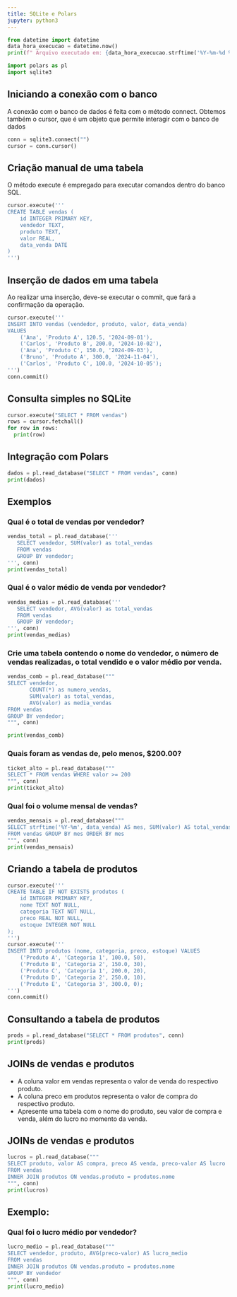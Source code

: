 ```yaml
---
title: SQLite e Polars
jupyter: python3
---
```




```python
from datetime import datetime
data_hora_execucao = datetime.now()
print(f" Arquivo executado em: {data_hora_execucao.strftime('%Y-%m-%d %H:%M:%S')}")
```

```python
import polars as pl
import sqlite3
```

## Iniciando a conexão com o banco
A conexão com o banco de dados é feita com o método connect.
Obtemos também o cursor, que é um objeto que permite interagir com o banco de dados

```python
conn = sqlite3.connect("")
cursor = conn.cursor()
```

## Criação manual de uma tabela
O método execute é empregado para executar comandos dentro do banco SQL.

```python
cursor.execute('''
CREATE TABLE vendas (
    id INTEGER PRIMARY KEY,
    vendedor TEXT,
    produto TEXT,
    valor REAL,
    data_venda DATE
)
''')
```

## Inserção de dados em uma tabela
Ao realizar uma inserção, deve-se executar o commit, que fará a confirmação da operação.

```python
cursor.execute('''
INSERT INTO vendas (vendedor, produto, valor, data_venda)
VALUES
    ('Ana', 'Produto A', 120.5, '2024-09-01'),
    ('Carlos', 'Produto B', 200.0, '2024-10-02'),
    ('Ana', 'Produto C', 150.0, '2024-09-03'),
    ('Bruno', 'Produto A', 300.0, '2024-11-04'),
    ('Carlos', 'Produto C', 100.0, '2024-10-05');
''')
conn.commit()
```

## Consulta simples no SQLite

```python
cursor.execute("SELECT * FROM vendas")
rows = cursor.fetchall()
for row in rows:
  print(row)
```

## Integração com Polars

```python
dados = pl.read_database("SELECT * FROM vendas", conn)
print(dados)
```

## Exemplos
### Qual é o total de vendas por vendedor?

```python
vendas_total = pl.read_database('''
   SELECT vendedor, SUM(valor) as total_vendas
   FROM vendas
   GROUP BY vendedor;
''', conn)
print(vendas_total)
```

### Qual é o valor médio de venda por vendedor?

```python
vendas_medias = pl.read_database('''
   SELECT vendedor, AVG(valor) as total_vendas
   FROM vendas
   GROUP BY vendedor;
''', conn)
print(vendas_medias)
```

### Crie uma tabela contendo o nome do vendedor, o número de vendas realizadas, o total vendido e o valor médio por venda.

```python
vendas_comb = pl.read_database("""
SELECT vendedor, 
       COUNT(*) as numero_vendas,
       SUM(valor) as total_vendas, 
       AVG(valor) as media_vendas
FROM vendas
GROUP BY vendedor;
""", conn)

print(vendas_comb)
```

### Quais foram as vendas de, pelo menos, $200.00?

```python
ticket_alto = pl.read_database("""
SELECT * FROM vendas WHERE valor >= 200
""", conn)
print(ticket_alto)
```

### Qual foi o volume mensal de vendas?

```python
vendas_mensais = pl.read_database("""
SELECT strftime('%Y-%m', data_venda) AS mes, SUM(valor) AS total_vendas
FROM vendas GROUP BY mes ORDER BY mes
""", conn)
print(vendas_mensais)
```

## Criando a tabela de produtos

```python
cursor.execute('''
CREATE TABLE IF NOT EXISTS produtos (
    id INTEGER PRIMARY KEY,
    nome TEXT NOT NULL,
    categoria TEXT NOT NULL,
    preco REAL NOT NULL,
    estoque INTEGER NOT NULL
);
''')
cursor.execute('''
INSERT INTO produtos (nome, categoria, preco, estoque) VALUES
    ('Produto A', 'Categoria 1', 100.0, 50),
    ('Produto B', 'Categoria 2', 150.0, 30),
    ('Produto C', 'Categoria 1', 200.0, 20),
    ('Produto D', 'Categoria 2', 250.0, 10),
    ('Produto E', 'Categoria 3', 300.0, 0);
''')
conn.commit()
```

## Consultando a tabela de produtos

```python
prods = pl.read_database("SELECT * FROM produtos", conn)
print(prods)
```

## JOINs de vendas e produtos
- A coluna valor em vendas representa o valor de venda do respectivo produto.
- A coluna preco em produtos representa o valor de compra do respectivo produto.
- Apresente uma tabela com o nome do produto, seu valor de compra e venda, além do lucro no momento da venda.

## JOINs de vendas e produtos

```python
lucros = pl.read_database("""
SELECT produto, valor AS compra, preco AS venda, preco-valor AS lucro
FROM vendas
INNER JOIN produtos ON vendas.produto = produtos.nome
""", conn)
print(lucros)
```

## Exemplo:
### Qual foi o lucro médio por vendedor?


```python
lucro_medio = pl.read_database("""
SELECT vendedor, produto, AVG(preco-valor) AS lucro_medio
FROM vendas
INNER JOIN produtos ON vendas.produto = produtos.nome
GROUP BY vendedor
""", conn)
print(lucro_medio)
```

